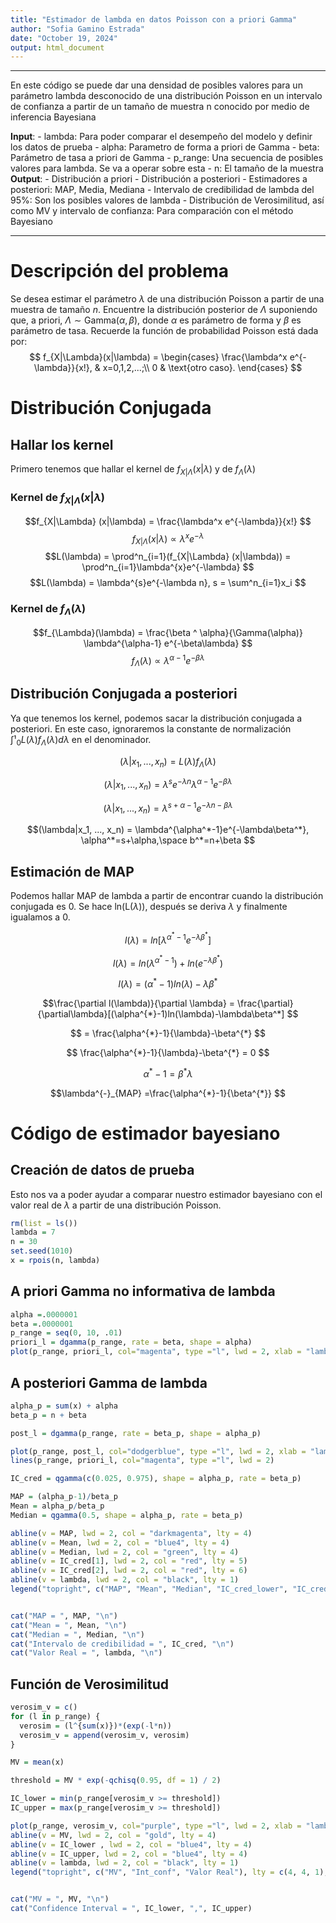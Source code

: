 ```yaml
---
title: "Estimador de lambda en datos Poisson con a priori Gamma"
author: "Sofia Gamino Estrada"
date: "October 19, 2024"
output: html_document
---
```

---

En este código se puede dar una densidad de posibles valores para un parámetro lambda desconocido de una distribución Poisson en un intervalo de confianza a partir de un tamaño de muestra n conocido por medio de inferencia Bayesiana

**Input**:
- lambda: Para poder comparar el desempeño del modelo y definir los datos de prueba 
- alpha: Parametro de forma a priori de Gamma
- beta: Parámetro de tasa a priori de Gamma
- p_range: Una secuencia de posibles valores para lambda. Se va a operar sobre esta
- n: El tamaño de la muestra 
**Output**: 
- Distribución a priori
- Distribución a posteriori
- Estimadores a posteriori: MAP, Media, Mediana
- Intervalo de credibilidad de lambda del 95%: Son los posibles valores de lambda
- Distribución de Verosimilitud, así como MV y intervalo de confianza: Para comparación con el método Bayesiano

---

# Descripción del problema
Se desea estimar el parámetro $\lambda$ de una distribución Poisson a partir de una muestra de tamaño $n$. Encuentre la distribución posterior de $\Lambda$ suponiendo que, a priori, $\Lambda\sim \text{Gamma}(\alpha, \beta)$, donde $\alpha$ es parámetro de forma y $\beta$ es parámetro de tasa. Recuerde la función de probabilidad Poisson está dada por:
$$ f_{X|\Lambda}(x|\lambda) = \begin{cases}
\frac{\lambda^x e^{-\lambda}}{x!}, & x=0,1,2,...;\\
0 & \text{otro caso}.
\end{cases}
$$

# Distribución Conjugada

## Hallar los kernel

Primero tenemos que hallar el kernel de $f_{X|\Lambda} (x|\lambda)$ y de $f_{\Lambda}(\lambda)$

### Kernel de $f_{X|\Lambda} (x|\lambda)$

$$f_{X|\Lambda} (x|\lambda) = 
\frac{\lambda^x e^{-\lambda}}{x!}
$$
$$f_{X|\Lambda} (x|\lambda) \propto \lambda^{x}e^{-\lambda}
$$
$$L(\lambda) = \prod^n_{i=1}(f_{X|\Lambda} (x|\lambda)) = \prod^n_{i=1}\lambda^{x}e^{-\lambda}
$$
$$L(\lambda) = \lambda^{s}e^{-\lambda n}, s = \sum^n_{i=1}x_i
$$

### Kernel de $f_{\Lambda}(\lambda)$

$$f_{\Lambda}(\lambda) = \frac{\beta ^ \alpha}{\Gamma(\alpha)} \lambda^{\alpha-1} e^{-\beta\lambda}
$$
$$f_{\Lambda}(\lambda) \propto \lambda^{\alpha-1}e^{-\beta\lambda}
$$

## Distribución Conjugada a posteriori
Ya que tenemos los kernel, podemos sacar la distribución conjugada a posteriori. En este caso, ignoraremos la constante de normalización $\int¹_{0}L(\lambda)f_{\Lambda}(\lambda)d\lambda$ en el denominador.

$$(\lambda|x_1, ..., x_n) = L(\lambda)f_{\Lambda}(\lambda)
$$

$$(\lambda|x_1, ..., x_n) = 
\lambda^{s}e^{-\lambda n}\lambda^{\alpha-1}e^{-\beta\lambda}
$$

$$(\lambda|x_1, ..., x_n) = \lambda^{s+\alpha-1}e^{-\lambda n-\beta\lambda}
$$

$$(\lambda|x_1, ..., x_n) = 
\lambda^{\alpha^*-1}e^{-\lambda\beta^*}, \alpha^*=s+\alpha,\space b^*=n+\beta
$$

## Estimación de MAP

Podemos hallar MAP de lambda a partir de encontrar cuando la distribución conjugada es 0. Se hace ln(L($\lambda$)), después se deriva $\lambda$ y finalmente igualamos a 0.

$$l(\lambda) = ln[\lambda^{\alpha^*-1}e^{-\lambda\beta^*}]
$$

$$l(\lambda) = ln(\lambda^{\alpha^{*}-1})+ln(e^{-\lambda\beta^*})
$$

$$l(\lambda) = (\alpha^{*}-1)ln(\lambda)-\lambda\beta^*
$$

$$\frac{\partial l(\lambda)}{\partial \lambda} = \frac{\partial}{\partial\lambda}[(\alpha^{*}-1)ln(\lambda)-\lambda\beta^*]
$$

$$ = \frac{\alpha^{*}-1}{\lambda}-\beta^{*}
$$

$$ \frac{\alpha^{*}-1}{\lambda}-\beta^{*} = 0
$$ 

$$\alpha^{*}-1 = \beta^{*}\lambda
$$

$$\lambda^{-}_{MAP} =\frac{\alpha^{*}-1}{\beta^{*}}
$$

# Código de estimador bayesiano

## Creación de datos de prueba
Esto nos va a poder ayudar a comparar nuestro estimador bayesiano con el valor real de $\lambda$ a partir de una distribución Poisson.

```r
rm(list = ls())
lambda = 7
n = 30
set.seed(1010)
x = rpois(n, lambda)

```


## A priori Gamma no informativa de lambda

```r
alpha =.0000001
beta =.0000001
p_range = seq(0, 10, .01)
priori_l = dgamma(p_range, rate = beta, shape = alpha)
plot(p_range, priori_l, col="magenta", type ="l", lwd = 2, xlab = "lambda", ylab = "f(lambda)", main = "Densidad a priori Gamma para lambda")
```

## A posteriori Gamma de lambda

```r
alpha_p = sum(x) + alpha
beta_p = n + beta

post_l = dgamma(p_range, rate = beta_p, shape = alpha_p)

plot(p_range, post_l, col="dodgerblue", type ="l", lwd = 2, xlab = "lambda", ylab = "f(lambda)", main = "Densidad a Posteriori vs a Priori")
lines(p_range, priori_l, col="magenta", type ="l", lwd = 2)

IC_cred = qgamma(c(0.025, 0.975), shape = alpha_p, rate = beta_p)

MAP = (alpha_p-1)/beta_p
Mean = alpha_p/beta_p
Median = qgamma(0.5, shape = alpha_p, rate = beta_p)

abline(v = MAP, lwd = 2, col = "darkmagenta", lty = 4)
abline(v = Mean, lwd = 2, col = "blue4", lty = 4)
abline(v = Median, lwd = 2, col = "green", lty = 4)
abline(v = IC_cred[1], lwd = 2, col = "red", lty = 5)
abline(v = IC_cred[2], lwd = 2, col = "red", lty = 6)
abline(v = lambda, lwd = 2, col = "black", lty = 1)
legend("topright", c("MAP", "Mean", "Median", "IC_cred_lower", "IC_cred_upper", "Real value"), lty = c(4, 4, 4, 5, 6, 1), col = c("darkmagenta", "blue4", "green", "red", "red", "black"))


cat("MAP = ", MAP, "\n")
cat("Mean = ", Mean, "\n")
cat("Median = ", Median, "\n")
cat("Intervalo de credibilidad = ", IC_cred, "\n")
cat("Valor Real = ", lambda, "\n")

```

## Función de Verosimilitud

```r

verosim_v = c()
for (l in p_range) {
  verosim = (l^{sum(x)})*(exp(-l*n))
  verosim_v = append(verosim_v, verosim)
}

MV = mean(x)

threshold = MV * exp(-qchisq(0.95, df = 1) / 2)

IC_lower = min(p_range[verosim_v >= threshold])
IC_upper = max(p_range[verosim_v >= threshold])

plot(p_range, verosim_v, col="purple", type ="l", lwd = 2, xlab = "lambda", ylab = "L(lambda)", main = "Gráfica de verosimilitud")
abline(v = MV, lwd = 2, col = "gold", lty = 4)
abline(v = IC_lower , lwd = 2, col = "blue4", lty = 4)
abline(v = IC_upper, lwd = 2, col = "blue4", lty = 4)
abline(v = lambda, lwd = 2, col = "black", lty = 1)
legend("topright", c("MV", "Int_conf", "Valor Real"), lty = c(4, 4, 1), col = c("gold", "blue4", "black"))


cat("MV = ", MV, "\n")
cat("Confidence Interval = ", IC_lower, ",", IC_upper)
```